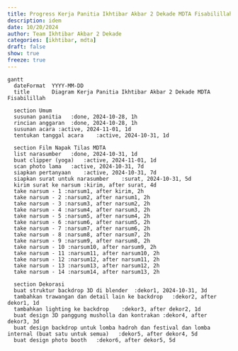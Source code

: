 ```yaml
---
title: Progress Kerja Panitia Ikhtibar Akbar 2 Dekade MDTA Fisabilillah
description: idem
date: 10/20/2024
author: Team Ikhtibar Akbar 2 Dekade
categories: [ikhtibar, mdta]
draft: false
show: true
freeze: true
---
```


```mermaid
gantt
  dateFormat  YYYY-MM-DD
  title       Diagram Kerja Panitia Ikhtibar Akbar 2 Dekade MDTA Fisabilillah

  section Umum
  susunan panitia	:done, 2024-10-28, 1h
  rincian anggaran	:done, 2024-10-28, 1h
  susunan acara	:active, 2024-11-01, 1d
  tentukan tanggal acara	:active, 2024-10-31, 1d

  section Film Napak Tilas MDTA
  list narasumber	:done, 2024-10-31, 1d
  buat clipper (yoga)	:active, 2024-11-01, 1d
  scan photo lama	:active, 2024-10-31, 7d
  siapkan pertanyaan	:active, 2024-10-31, 7d
  siapkan surat untuk narasumber	:surat, 2024-10-31, 5d
  kirim surat ke narsum :kirim, after surat, 4d
  take narsum - 1 :narsum1, after kirim, 2h
  take narsum - 2 :narsum2, after narsum1, 2h
  take narsum - 3 :narsum3, after narsum2, 2h
  take narsum - 4 :narsum4, after narsum3, 2h
  take narsum - 5 :narsum5, after narsum4, 2h
  take narsum - 6 :narsum6, after narsum5, 2h
  take narsum - 7 :narsum7, after narsum6, 2h
  take narsum - 8 :narsum8, after narsum7, 2h
  take narsum - 9 :narsum9, after narsum8, 2h
  take narsum - 10 :narsum10, after narsum9, 2h
  take narsum - 11 :narsum11, after narsum10, 2h
  take narsum - 12 :narsum12, after narsum11, 2h
  take narsum - 13 :narsum13, after narsum12, 2h
  take narsum - 14 :narsum14, after narsum13, 2h

  section Dekorasi
  buat struktur backdrop 3D di blender	:dekor1, 2024-10-31, 3d
  tambahkan trawangan dan detail lain ke backdrop	:dekor2, after dekor1, 1d
  tambahkan lighting ke backdrop	:dekor3, after dekor2, 1d
  buat design 3D panggung musholla dan kontrakan :dekor4, after dekor3, 3d
  buat design backdrop untuk lomba hadroh dan festival dan lomba internal (buat satu untuk semua)	:dekor5, after dekor4, 5d
  buat design photo booth	:dekor6, after dekor5, 5d



```
